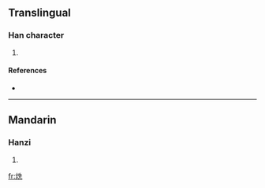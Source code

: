 ==Translingual==

===Han character===
{{Han char|rn=86|rad=火|as=06|sn=10|four=9481<sub>1</sub>|canj=火竹土山 (FHGU)}}

# {{defn|Han|sort=火06}}

====References====
* {{Han ref|kx=0669.240|dkj=18995|dj=1078.260|hdz=32199.150|uh=70CD|ud=28877|bh=D276|bd=53878}}

----

==Mandarin==

===Hanzi===
{{cmn-hanzi|pin=[[xiǎn]] ([[xian3]])|wg=hsien<sup>3</sup>}}

# {{defn|Mandarin}}

[[fr:烍]]
